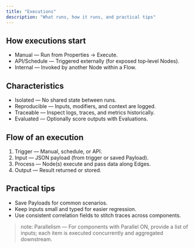 ```yaml
---
title: "Executions"
description: "What runs, how it runs, and practical tips"
---
```


## How executions start

- Manual — Run from Properties → Execute.
- API/Schedule — Triggered externally (for exposed top‑level Nodes).
- Internal — Invoked by another Node within a Flow.

## Characteristics

- Isolated — No shared state between runs.
- Reproducible — Inputs, modifiers, and context are logged.
- Traceable — Inspect logs, traces, and metrics historically.
- Evaluated — Optionally score outputs with Evaluations.

## Flow of an execution

1. Trigger — Manual, schedule, or API.
2. Input — JSON payload (from trigger or saved Payload).
3. Process — Node(s) execute and pass data along Edges.
4. Output — Result returned or stored.

## Practical tips

- Save Payloads for common scenarios.
- Keep inputs small and typed for easier regression.
- Use consistent correlation fields to stitch traces across components.

> note: Parallelism — For components with Parallel ON, provide a list of inputs; each item is executed concurrently and aggregated downstream.